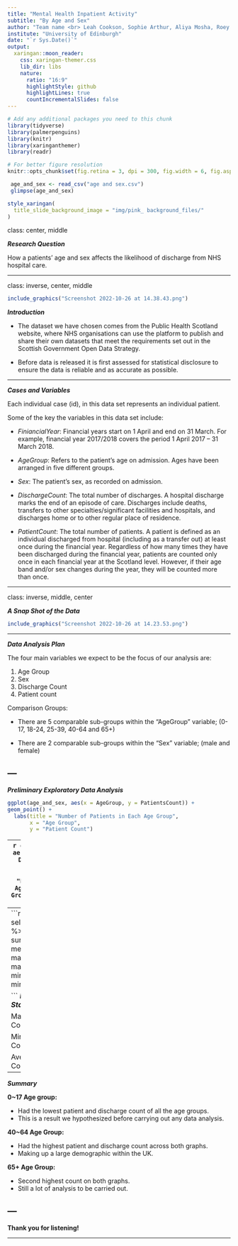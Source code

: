 ```yaml
---
title: "Mental Health Inpatient Activity"
subtitle: "By Age and Sex"
author: "Team name <br> Leah Cookson, Sophie Arthur, Aliya Mosha, Roey Nie"
institute: "University of Edinburgh"
date: "`r Sys.Date()`"
output:
  xaringan::moon_reader:
    css: xaringan-themer.css
    lib_dir: libs
    nature:
      ratio: "16:9"
      highlightStyle: github
      highlightLines: true
      countIncrementalSlides: false
---
```


```r
# Add any additional packages you need to this chunk
library(tidyverse)
library(palmerpenguins)
library(knitr)
library(xaringanthemer)
library(readr)
```

```r
# For better figure resolution
knitr::opts_chunk$set(fig.retina = 3, dpi = 300, fig.width = 6, fig.asp = 0.618, out.width = "80%")
```

```r
 age_and_sex <- read_csv("age and sex.csv")
 glimpse(age_and_sex)

```

```r
style_xaringan(
  title_slide_background_image = "img/pink_ background_files/"
)

```

class: center, middle

**_Research Question_**  

How a patients' age and sex affects the likelihood of discharge from NHS hospital care.

---

class: inverse, center, middle

```r
include_graphics("Screenshot 2022-10-26 at 14.38.43.png")

```


**_Introduction_** 

- The dataset we have chosen comes from the Public Health Scotland website, where NHS organisations can use the platform to publish and share their own datasets that meet the requirements set out in the Scottish Government Open Data Strategy.

- Before data is released it is first assessed for statistical disclosure to ensure the data is reliable and as accurate as possible.


---

**_Cases and Variables_** 

Each individual case (id), in this data set represents an individual patient.

Some of the key the variables in this data set include:

- _FiniancialYear_: 
Financial years start on 1 April and end on 31 March. For example, financial year 2017/2018 covers the period 1 April 2017 – 31 March 2018.

- _AgeGroup_: 
Refers to the patient's age on admission. Ages have been arranged in five different groups.

- _Sex_: 
The patient's sex, as recorded on admission.

- _DischargeCount_:
The total number of discharges. A hospital discharge marks the end of an episode of care. Discharges include deaths, transfers to other specialties/significant facilities and hospitals, and discharges home or to other regular place of residence.

- _PatientCount_: 
The total number of patients. A patient is defined as an individual discharged from hospital (including as a transfer out) at least once during the financial year. Regardless of how many times they have been discharged during the financial year, patients are counted only once in each financial year at the Scotland level. However, if their age band and/or sex changes during the year, they will be counted more than once.


---

class: inverse, middle, center

**_A Snap Shot of the Data_** 

```r

include_graphics("Screenshot 2022-10-26 at 14.23.53.png")


```


---

**_Data Analysis Plan_**


The four main variables we expect to be the focus of our  analysis are:

1. Age Group 
2. Sex 
3. Discharge Count 
4. Patient count 

Comparison Groups:

- There are 5 comparable sub-groups within the "AgeGroup" variable; (0-17, 18-24, 25-39, 40-64 and 65+)

- There are 2 comparable sub-groups within the "Sex" variable; (male and female) 

--- 
---

**_Preliminary Exploratory Data Analysis_**

```r

ggplot(age_and_sex, aes(x = AgeGroup, y = PatientsCount)) +
geom_point() +
  labs(title = "Number of Patients in Each Age Group", 
       x = "Age Group",
       y = "Patient Count")
```



---
```r
ggplot(age_and_sex, aes(x = AgeGroup, y = DischargeCount)) +
geom_point()+
  labs(title = "Discharge Count by Age Group",
       x = "Age Group",
       y = "Discharge Count")
```


---
```r
age_and_sex %>%  
  select(DischargeCount) %>% 
  summarise(avg_ds = mean(DischargeCount),
            max_ds = max(DischargeCount),
            min_ds = min(DischargeCount)) 

```
**_Key Summary Statistics:_**

Maximum Discharge Count = 11750

Minimum Discharge Count = 0

Average Discharge Count = 284

---
**_Summary_**

**0~17 Age group:**

- Had the lowest patient and discharge count of all the age groups.
- This is a result we hypothesized before carrying out any data analysis.

**40~64 Age Group:**

- Had the highest patient and discharge count across both graphs.
- Making up a large demographic within the UK.
 
**65+ Age Group:**

- Second highest count on both graphs.
- Still a lot of analysis to be carried out.
 
---
---

**Thank you for listening!**

---
